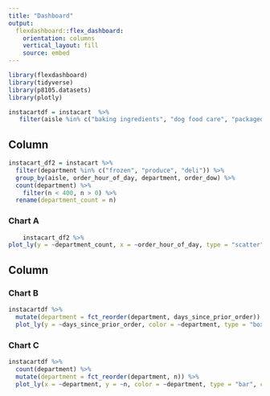 ```yaml
---
title: "Dashboard"
output: 
  flexdashboard::flex_dashboard:
    orientation: columns
    vertical_layout: fill
    source: embed
---
```


```r
library(flexdashboard)
library(tidyverse)
library(p8105.datasets)
library(plotly)
```

```r
instacartdf = instacart  %>%
   filter(aisle %in% c("baking ingredients", "dog food care", "packaged vegetables fruits")) 
```

Column {data-width=650}
-----------------------------------------------------------------------
```r
instacart_df2 = instacart %>%
  filter(department %in% c("frozen", "produce", "deli")) %>%
  group_by(aisle, order_hour_of_day, department, order_dow) %>% 
  count(department) %>% 
    filter(n < 400, n > 0) %>% 
  rename(department_count = n) 
```


### Chart A

```r
    instacart_df2 %>%
plot_ly(y = ~department_count, x = ~order_hour_of_day, type = "scatter", mode = "markers", color=~department, alpha = 0.5, colors = "viridis")
```

Column {data-width=350}
-----------------------------------------------------------------------

### Chart B

```r
instacartdf %>% 
  mutate(department = fct_reorder(department, days_since_prior_order)) %>% 
  plot_ly(y = ~days_since_prior_order, color = ~department, type = "box", colors = "viridis")
```

### Chart C

```r
instacartdf %>% 
  count(department) %>% 
  mutate(department = fct_reorder(department, n)) %>% 
  plot_ly(x = ~department, y = ~n, color = ~department, type = "bar", colors = "viridis")
```

